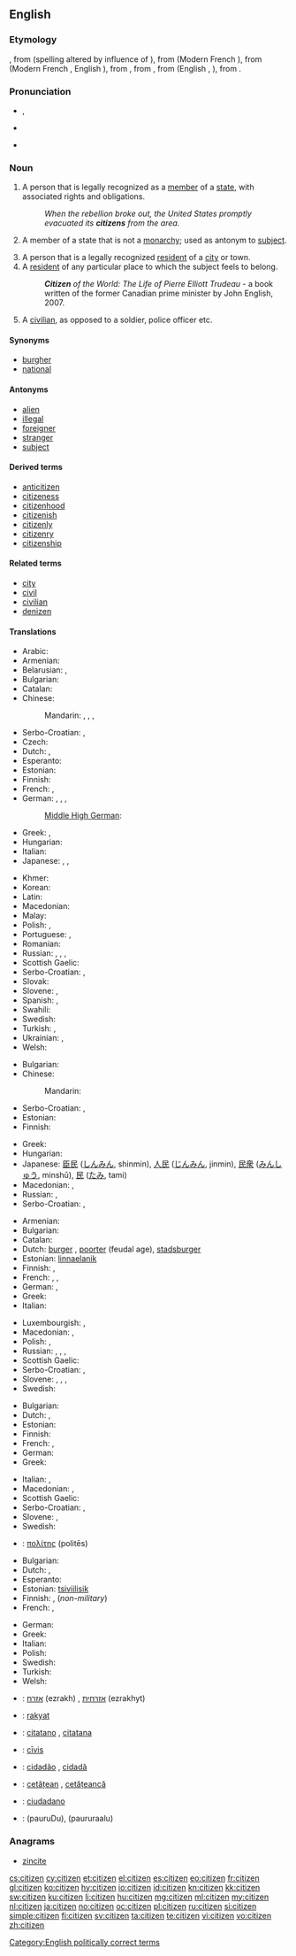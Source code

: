 ==English==

{{wikipedia}}

===Etymology===
{{etyl|xno}}, from {{etyl|fro}} {{term|citezein|lang=fro}} (spelling altered by influence of {{term|denizen|lang=en}}), from {{etyl|fro|en}} {{term|citeain|lang=fro}} (Modern French {{term|citoyen|lang=fr}}), from {{term|cite||settlement (regardless of size), later meaning [[cathedral]] town|lang=fro}} (Modern French {{term|cité|lang=fr}}, English {{term|city|lang=en}}), from {{term|citet|lang=fro}}, from {{etyl|la}} {{term|civitas||citizenship, community of citizens|lang=la}}, from {{term|civis||townsman, citizen|lang=en}} (English {{term|civil|lang=en}}, {{term|civilian|lang=en}}), from {{etyl|ine-pro|en}} {{recons|kei-||to lie, homestead|lang=ine-pro}}.

===Pronunciation===
* {{a|UK}} {{IPA|/ˈsɪt.ɪ.zən/}}, {{X-SAMPA|/"sIt.I.z@n/}}
* {{a|US}} {{IPA|/ˈsɪt.ɪ.zən/|/ˈsɪt.ɪ.sən/}}
* {{audio|en-us-citizen.ogg|Audio (US)}}

===Noun===
{{en-noun}}

# A person that is legally recognized as a [[member]] of a [[state]], with associated rights and obligations.
#: ''When the rebellion broke out, the United States promptly evacuated its '''citizens''' from the area.''
# {{dated}} A member of a state that is not a [[monarchy]]; used as antonym to [[subject]].
# A person that is a legally recognized [[resident]] of a [[city]] or town.
# A [[resident]] of any particular place to which the subject feels to belong.
#: '''''Citizen''' of the World: The Life of Pierre Elliott Trudeau'' - a book written of the former Canadian prime minister by John English, 2007.
# A [[civilian]], as opposed to a soldier, police officer etc.

====Synonyms====
* [[burgher]]
* [[national]]

====Antonyms====
* [[alien]]
* [[illegal]]
* [[foreigner]]
* [[stranger]]
* [[subject]]

====Derived terms====
* [[anticitizen]]
* [[citizeness]]
* [[citizenhood]]
* [[citizenish]]
* [[citizenly]]
* [[citizenry]]
* [[citizenship]]

====Related terms====
* [[city]]
* [[civil]]
* [[civilian]]
* [[denizen]]

====Translations====
{{rfc-tsort|duplicate language: Serbo-Croatian}}
{{trans-top|legal member of a state}}
* Arabic: {{t-|ar|مواطن|m|tr=muwaaTin}}
* Armenian: {{t-|hy|քաղաքացի|tr=kʿałakʿacʿi|sc=Armn}}
* Belarusian: {{t-|be|грамадзянін|m|tr=hramadzjánin|xs=Belarusian}},  {{t-|be|грамадзянка|f|tr=hramadzjánka|xs=Belarusian}}
* Bulgarian: {{t+|bg|гражданин|m|tr=graždanín}}
* Catalan: {{t-|ca|ciutadà|m}}
* Chinese:
*: Mandarin: {{t-|cmn|公民|tr=gōngmín|sc=Hani}},  {{t|cmn|市民|tr=shìmín|sc=Hani}},  {{t-|cmn|國民|sc=Hani}},  {{t-|cmn|国民|tr=guómín|sc=Hani}}
* Serbo-Croatian: {{t|sh|državljanin|m}}, {{t|sh|državljanka|f}}
* Czech: {{t+|cs|občan|m}}
* Dutch: {{t+|nl|burger|m}}, {{t+|nl|staatsburger|m}}
* Esperanto: {{t-|eo|civitano|xs=Esperanto}}
* Estonian: {{t-|et|kodanik}}
* Finnish: {{t+|fi|kansalainen}}
* French: {{t+|fr|citoyen|m}}, {{t+|fr|citoyenne|f}}
* German: {{t+|de|Staatsbürger|m}}, {{t+|de|Staatsbürgerin|f}}, {{t+|de|Bürger|m}}, {{t-|de|Bürgerin|f}}
*: [[Middle High German]]: {{tø|gmh|burgære}}
* Greek: {{t+|el|πολίτης|m|f|tr=polítis|sc=Grek}}, {{t+|el|υπήκοος|m|f|tr=ypíkoos|sc=Grek}}
* Hungarian: {{t+|hu|állampolgár}}
* Italian: {{t+|it|cittadino}}
* Japanese: {{t+|ja|市民|tr=しみん, shimin}},  {{t+|ja|公民|tr=こうみん, kōmin}},  {{t+|ja|国民|tr=こくみん, kokumin}}
{{trans-mid}}
* Khmer: {{t+|km|ពលរដ្ឋ|tr=pol rot|sc=Khmr}}
* Korean: {{t+|ko|국민|tr=gungmin|sc=Hang}} {{t+|ko|시민|tr=[[市民]] simin|sc=Hang}}
* Latin: {{t+|la|civis|n}}
* Macedonian: {{t-|mk|државјанин|m|tr=držávjanin}}
* Malay: {{t-|ms|warganegara|xs=Malay}}
* Polish: {{t+|pl|obywatel|m}}, {{t+|pl|obywatelka|f}}
* Portuguese: {{t+|pt|cidadão|m}},  {{t+|pt|cidadã|f}}
* Romanian: {{t+|ro|cetățean}}
* Russian: {{t+|ru|гражданин|m|tr=graždanín}}, {{t+|ru|гражданка|f|tr=graždánka}}, {{t+|ru|подданный|m|tr=póddanyj}}, {{t+|ru|подданная|f|tr=póddanaja}}
* Scottish Gaelic: {{t-|gd|saoranach|m|xs=Scottish Gaelic}}
* Serbo-Croatian: {{t|sh|državljanin|m}}, {{t|sh|državljanka|f}}
* Slovak: {{t-|sk|občan|m}}
* Slovene: {{t-|sl|državljan|m}}, {{t-|sl|državljanka|f}}
* Spanish: {{t+|es|ciudadano|m}},  {{t+|es|ciudadana|f}}
* Swahili: {{t+|sw|mwananchi|xs=Swahili}}
* Swedish: {{t+|sv|medborgare|c}}
* Turkish: {{t|tr|yurttaş}}, {{t|tr|vatandaş}}
* Ukrainian: {{t-|uk|громадянин|m|tr=hromadjányn|xs=Ukrainian}},  {{t-|uk|громадянка|f|tr=hromadjánka|xs=Ukrainian}}
* Welsh: {{t+|cy|dinesydd|m}}
{{trans-bottom}}

{{rfc-tsort|duplicate language: Serbo-Croatian}}
{{trans-top|antonym to "subject"}}
* Bulgarian: {{t+|bg|гражданин|m}}
* Chinese:
*: Mandarin: {{t|cmn|市民|tr=shìmín|sc=Hani}}
* Serbo-Croatian: {{t|sh|građanin|m}}, {{t|sh|građanka|f}}
* Estonian: {{t-|et|kodanik}}
* Finnish: {{t+|fi|kansalainen}}
{{trans-mid}}
* Greek: {{t+|el|πολίτης|m|f|tr=polítis|sc=Grek}}
* Hungarian: {{t+|hu|polgár}}
* Japanese: [[臣民]] ([[しんみん]], shinmin), [[人民]] ([[じんみん]], jinmin), [[民衆]] ([[みんしゅう]], minshū), [[民]] ([[たみ]], tami)
* Macedonian: {{t-|mk|граѓанин|m|tr=gráǵanin}},  {{t-|mk|граѓанка|f|tr=gráǵanka}}
* Russian: {{t+|ru|гражданин|m|tr=graždanín}}, {{t+|ru|гражданка|f|tr=graždánka}}
* Serbo-Croatian: {{t|sh|građanka|f|tr=грађанка|sc=Cyrl}}, {{t|sh|građanin|m|tr=грађанин|sc=Cyrl}}
{{trans-bottom}}

{{trans-top|legal resident of a city}}
* Armenian: {{t-|hy|քաղաքացի|tr=kʿałakʿacʿi|sc=Armn}}
* Bulgarian: {{t-|bg|жител|m}}
* Catalan: {{t-|ca|ciutadà|m}}
* Dutch: [[burger]] {{m}}, [[poorter]] {{m}} (feudal age), [[stadsburger]] {{m}}
* Estonian: [[linnaelanik]]
* Finnish: {{t-|fi|kaupunkilainen}}, {{t+|fi|porvari}}
* French: {{t+|fr|citoyen|m}},  {{t+|fr|citoyenne|f}},  {{t+|fr|habitant|m}}
* German: {{t+|de|Einwohner|m}}, {{t+|de|Bürger|m}}
* Greek: {{t+|el|δημότης|m|tr=dimótis|sc=Grek}}
* Italian: {{t+|it|cittadino|m}}
{{trans-mid}}
* Luxembourgish: {{t-|lb|Bierger|m}}, {{t-|lb|Biergerin|f}}
* Macedonian: {{t-|mk|граѓанин|m|tr=gráǵanin}},  {{t-|mk|граѓанка|f|tr=gráǵanka}}
* Polish: {{t+|pl|mieszkaniec|m}}, {{t+|pl|obywatel|m}}
* Russian: {{t+|ru|горожанин|m|tr=gorožánin}},  {{t+|ru|горожанка|f|tr=gorožánka}},  {{t+|ru|житель|m|tr=žítel'}},  {{t+|ru|жительница|f|tr=žítel'nica}}
* Scottish Gaelic: {{t-|gd|saoranach|m|xs=Scottish Gaelic}}
* Serbo-Croatian: {{t|sh|građanin|m}}, {{t|sh|građanka|f}}
* Slovene: {{t-|sl|meščan|m}}, {{t-|sl|meščanka|f}}, {{t-|sl|občan|m}}, {{t-|sl|občanka|f}}
* Swedish: {{t+|sv|innevånare|c}}
{{trans-bottom}}

{{trans-top|resident of any particular place}}
* Bulgarian: {{t-|bg|жител|m}}
* Dutch: {{t+|nl|burger|m}}, {{t+|nl|inwoner|m}}
* Estonian: {{t-|et|kodanik}}
* Finnish: {{t+|fi|kansalainen}}
* French: {{t+|fr|habitant|m}},  {{t+|fr|résident|m}}
* German: {{t+|de|Einwohner|m}}
* Greek: {{t+|el|κάτοικος|m|f|tr=kátoikos|sc=Grek}}
{{trans-mid}}
* Italian: {{t+|it|cittadino|m}},  {{t+|it|residente|m}}
* Macedonian: {{t-|mk|жител|m|tr=žítel}},  {{t-|mk|жителка|f|tr=žítelka}}
* Scottish Gaelic: {{t-|gd|saoranach|m|xs=Scottish Gaelic}}
* Serbo-Croatian: {{t|sh|stanovnik|m|tr=становник|sc=Cyrl}}, {{t|sh|stanovnica|f|tr=становница|sc=Cyrl}}
* Slovene: {{t-|sl|državljan|m}}, {{t-|sl|državljanka|f}}
* Swedish: {{t+|sv|innevånare|c}}
{{trans-bottom}}

{{trans-top|civilian}}
* {{ttbc|grc}}: [[πολίτης]] (politēs) {{m}}
* Bulgarian: {{t+|bg|цивилен|m}}
* Dutch: {{t+|nl|burger|m}}, {{t+|nl|particulier|m}}
* Esperanto: {{t-|eo|civilulo}}
* Estonian: [[tsiviilisik]]
* Finnish: {{t+|fi|kansalainen}}, {{t+|fi|siviili}} (''non-military'')
* French: {{t+|fr|civil|m}},  {{t+|fr|civile|f}}
{{trans-mid}}
* German: {{t+|de|Zivilist|m}}
* Greek: {{t+|el|πολίτης|m|f|tr=polítis|sc=Grek}}
* Italian: {{t-|it|civile|m}}
* Polish: {{t+|pl|cywil|m}}
* Swedish: {{t-|sv|civilist|c}}
* Turkish: {{t|tr|sivil}}
* Welsh: {{t+|cy|dinesydd|m|xs=Welsh}}
{{trans-bottom}}

{{checktrans-top}}
* {{ttbc|he}}: [[אזרח]] (ezrakh) {{m}}, [[אזרחית]] (ezrakhyt) {{f}}
* {{ttbc|id}}: [[rakyat]]
* {{ttbc|ia}}: [[citatano]] {{m}}, [[citatana]] {{f}}
{{trans-mid}}
* {{ttbc|la}}: [[civis|cīvis]] {{m|f}}
* {{ttbc|pt}}: [[cidadão]] {{m}}, [[cidadã]] {{f}}
* {{ttbc|ro}}: [[cetățean]] {{m}}, [[cetățeancă]] {{f}}
* {{ttbc|es}}: [[ciudadano]] {{m}}
* {{ttbc|te}}: {{t+|te|పౌరుడు}}(pauruDu){{m}}, {{t-|te|పౌరురాలు}} (paururaalu) {{f}}
{{trans-bottom}}

===Anagrams===
* [[zincite#English|zincite]]

[[Category:English politically correct terms]]

[[cs:citizen]]
[[cy:citizen]]
[[et:citizen]]
[[el:citizen]]
[[es:citizen]]
[[eo:citizen]]
[[fr:citizen]]
[[gl:citizen]]
[[ko:citizen]]
[[hy:citizen]]
[[io:citizen]]
[[id:citizen]]
[[kn:citizen]]
[[kk:citizen]]
[[sw:citizen]]
[[ku:citizen]]
[[li:citizen]]
[[hu:citizen]]
[[mg:citizen]]
[[ml:citizen]]
[[my:citizen]]
[[nl:citizen]]
[[ja:citizen]]
[[no:citizen]]
[[oc:citizen]]
[[pl:citizen]]
[[ru:citizen]]
[[si:citizen]]
[[simple:citizen]]
[[fi:citizen]]
[[sv:citizen]]
[[ta:citizen]]
[[te:citizen]]
[[vi:citizen]]
[[vo:citizen]]
[[zh:citizen]]